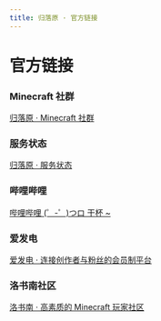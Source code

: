 ```yaml
---
title: 归落原 · 官方链接
---
```


# 官方链接


### Minecraft 社群

[归落原 · Minecraft 社群](https://spark.yaasasi.cn/)

### 服务状态

[归落原 · 服务状态](https://status.yaasasi.cn/status/guiluo)

### 哔哩哔哩

[哔哩哔哩 (゜-゜)つロ 干杯 ~](https://space.bilibili.com/407689732)

### 爱发电

[爱发电 · 连接创作者与粉丝的会员制平台](https://afdian.net/@Yaasasi)

### 洛书南社区

[洛书南 · 高素质的 Minecraft 玩家社区](https://www.losenone.cn/)